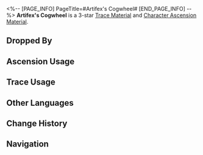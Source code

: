 <%-- [PAGE_INFO]
PageTitle=#Artifex's Cogwheel#
[END_PAGE_INFO] --%>
{{Item Infobox
|id          = 113012
|image       = Item Artifex's Cogwheel.png
|type        = Trace Material
|type2       = Character Ascension Material
|invCategory = Upgrade Materials
|rarity      = 3
|effect      = Parts of the Xianzhou machines. Normal material used for enhancement.
|description = The connective components used in Xianzhou's ingenium technology. The intricate and thin teeth of the cogwheels are as minute as mustard seeds, and yet are interconnected to form a complex body, making the machine able to pass as true life.
|source1     = [[Entranced Ingenia at Equilibrium Level 2 or higher]]
|source2     = [[Omni-Synthesizer]] &mdash; Material Synthesis
|source3     = [[Simulated Universe]] enemies
|source4     = [[Omni-Synthesizer]] &mdash; Material Exchange
}}
{{Description|''"Its form lies in harmony, a parallel to nature. Its movements cyclical, echoing the cosmos."''}}
'''Artifex's Cogwheel''' is a 3-star [[Trace Material]] and [[Character Ascension Material]].

==Dropped By==
{{Dropped By}}

==Ascension Usage==
{{Ascension Usage}}

==Trace Usage==
{{Trace Usage}}

==Other Languages==
{{Other Languages
|en   = Artifex's Cogwheel
|zhs  = 工造迴轮
|zht  = 工造迴輪
|ja   = 工造迴輪
|ko   = 공조 톱니바퀴
|es   = Engranaje cilíndrico mecánico
|fr   = Roue dentée artisanale
|ru   = Механическое цилиндрическое колесо
|th   = Artifex's Cogwheel
|vi   = Bánh Xe Nhân Tạo
|de   = Mechanisches zylindrisches Rad
|id   = Artifex's Cogwheel
|pt   = Engrenagem de Artífices
}}

==Change History==
{{Change History|1.0}}

==Navigation==
{{Upgrade Material Navbox}}